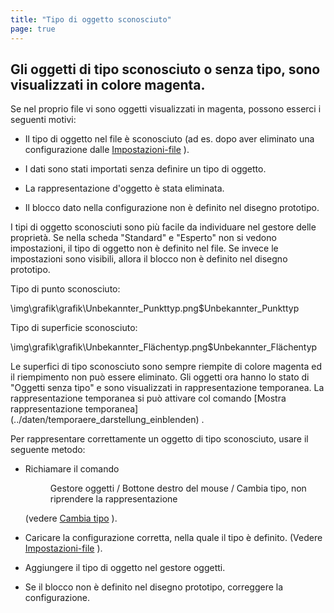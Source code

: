 ```yaml
---
title: "Tipo di oggetto sconosciuto"
page: true
---
```

## Gli oggetti di tipo sconosciuto o senza tipo, sono visualizzati in colore magenta.

Se nel proprio file vi sono oggetti visualizzati in magenta, possono esserci i seguenti motivi:

- Il tipo di oggetto nel file &#232; sconosciuto (ad es. dopo aver eliminato una configurazione dalle 
[Impostazioni-file](../datei/datei-einstellungen)
).

- I dati sono stati importati senza definire un tipo di oggetto.

- La rappresentazione d&#39;oggetto &#232; stata eliminata.

- Il blocco dato nella configurazione non &#232; definito nel disegno prototipo.




<Success>
I tipi di oggetto sconosciuti sono pi&#249; facile da individuare nel gestore delle propriet&#224;. Se nella scheda &quot;Standard&quot; e &quot;Esperto&quot; non si vedono impostazioni, il tipo di oggetto non &#232; definito nel file.
Se invece le impostazioni sono visibili, allora il blocco non &#232; definito nel disegno prototipo.
</Success>


<Info>
 
Tipo di punto sconosciuto:  

<Image>\img\grafik\grafik\Unbekannter_Punkttyp.png$Unbekannter_Punkttyp</Image>

Tipo di superficie sconosciuto:

<Image>\img\grafik\grafik\Unbekannter_Flächentyp.png$Unbekannter_Flächentyp</Image>
</Info>


<Success>
Le superfici di tipo sconosciuto sono sempre riempite di colore magenta ed il riempimento non pu&#242; essere eliminato.
</Success>


<Success>
Gli oggetti ora hanno lo stato di &quot;Oggetti senza tipo&quot; e sono visualizzati in rappresentazione temporanea.
La rappresentazione temporanea si pu&#242; attivare col comando [Mostra rappresentazione temporanea](../daten/temporaere_darstellung_einblenden)
.
</Success>


Per rappresentare correttamente un oggetto di tipo sconosciuto, usare il seguente metodo:

- Richiamare il comando <Menu>Gestore oggetti / Bottone destro del mouse / Cambia tipo, non riprendere la rappresentazione</Menu>  (vedere 
[Cambia tipo](../objektmanager/typ_wechseln)
).

- Caricare la configurazione corretta, nella quale il tipo &#232; definito. (Vedere 
[Impostazioni-file](../datei/datei-einstellungen)
).

- Aggiungere il tipo di oggetto nel gestore oggetti.

- Se il blocco non &#232; definito nel disegno prototipo, correggere la configurazione.



